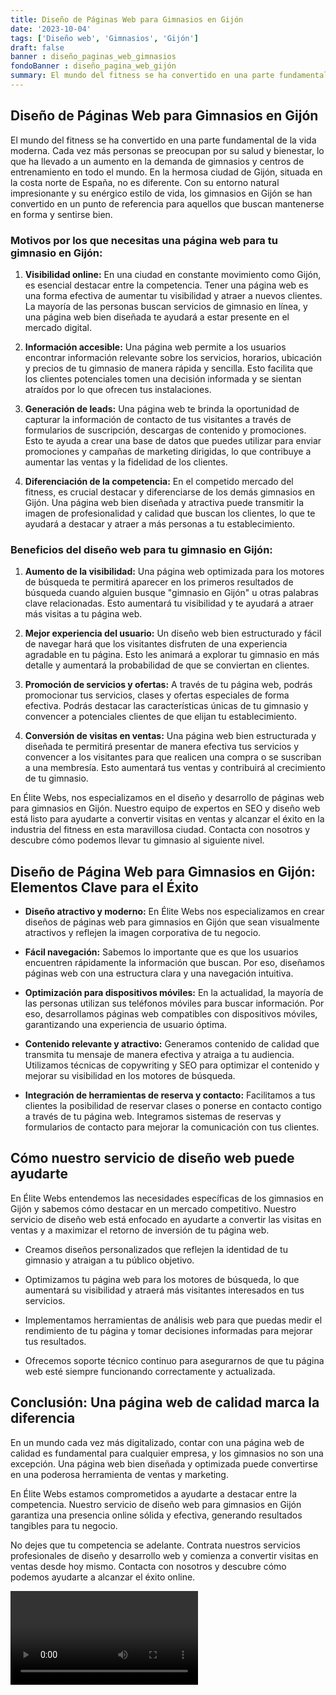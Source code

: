 ```yaml
---
title: Diseño de Páginas Web para Gimnasios en Gijón
date: '2023-10-04'
tags: ['Diseño web', 'Gimnasios', 'Gijón']
draft: false
banner : diseño_paginas_web_gimnasios
fondoBanner : diseño_pagina_web_gijón
summary: El mundo del fitness se ha convertido en una parte fundamental de la vida moderna. Cada vez más personas se preocupan por su salud y bienestar, lo que ha llevado a un aumento en la demanda de gimnasios y centros de entrenamiento en todo el mundo. En la hermosa ciudad de Gijón, situada en la costa norte de España, no es diferente. Con su entorno natural impresionante y su enérgico estilo de vida, los gimnasios en Gijón se han convertido en un punto de referencia para aquellos que buscan mantenerse en forma y sentirse bien.
---
```


## Diseño de Páginas Web para Gimnasios en Gijón

El mundo del fitness se ha convertido en una parte fundamental de la vida moderna. Cada vez más personas se preocupan por su salud y bienestar, lo que ha llevado a un aumento en la demanda de gimnasios y centros de entrenamiento en todo el mundo. En la hermosa ciudad de Gijón, situada en la costa norte de España, no es diferente. Con su entorno natural impresionante y su enérgico estilo de vida, los gimnasios en Gijón se han convertido en un punto de referencia para aquellos que buscan mantenerse en forma y sentirse bien.

### Motivos por los que necesitas una página web para tu gimnasio en Gijón:

1. **Visibilidad online:** En una ciudad en constante movimiento como Gijón, es esencial destacar entre la competencia. Tener una página web es una forma efectiva de aumentar tu visibilidad y atraer a nuevos clientes. La mayoría de las personas buscan servicios de gimnasio en línea, y una página web bien diseñada te ayudará a estar presente en el mercado digital.

2. **Información accesible:** Una página web permite a los usuarios encontrar información relevante sobre los servicios, horarios, ubicación y precios de tu gimnasio de manera rápida y sencilla. Esto facilita que los clientes potenciales tomen una decisión informada y se sientan atraídos por lo que ofrecen tus instalaciones.

3. **Generación de leads:** Una página web te brinda la oportunidad de capturar la información de contacto de tus visitantes a través de formularios de suscripción, descargas de contenido y promociones. Esto te ayuda a crear una base de datos que puedes utilizar para enviar promociones y campañas de marketing dirigidas, lo que contribuye a aumentar las ventas y la fidelidad de los clientes.

4. **Diferenciación de la competencia:** En el competido mercado del fitness, es crucial destacar y diferenciarse de los demás gimnasios en Gijón. Una página web bien diseñada y atractiva puede transmitir la imagen de profesionalidad y calidad que buscan los clientes, lo que te ayudará a destacar y atraer a más personas a tu establecimiento.

### Beneficios del diseño web para tu gimnasio en Gijón:

1. **Aumento de la visibilidad:** Una página web optimizada para los motores de búsqueda te permitirá aparecer en los primeros resultados de búsqueda cuando alguien busque "gimnasio en Gijón" u otras palabras clave relacionadas. Esto aumentará tu visibilidad y te ayudará a atraer más visitas a tu página web.

2. **Mejor experiencia del usuario:** Un diseño web bien estructurado y fácil de navegar hará que los visitantes disfruten de una experiencia agradable en tu página. Esto les animará a explorar tu gimnasio en más detalle y aumentará la probabilidad de que se conviertan en clientes.

3. **Promoción de servicios y ofertas:** A través de tu página web, podrás promocionar tus servicios, clases y ofertas especiales de forma efectiva. Podrás destacar las características únicas de tu gimnasio y convencer a potenciales clientes de que elijan tu establecimiento.

4. **Conversión de visitas en ventas:** Una página web bien estructurada y diseñada te permitirá presentar de manera efectiva tus servicios y convencer a los visitantes para que realicen una compra o se suscriban a una membresía. Esto aumentará tus ventas y contribuirá al crecimiento de tu gimnasio.

En Élite Webs, nos especializamos en el diseño y desarrollo de páginas web para gimnasios en Gijón. Nuestro equipo de expertos en SEO y diseño web está listo para ayudarte a convertir visitas en ventas y alcanzar el éxito en la industria del fitness en esta maravillosa ciudad. Contacta con nosotros y descubre cómo podemos llevar tu gimnasio al siguiente nivel.

<GifSeo />

<Cta />

## Diseño de Página Web para Gimnasios en Gijón: Elementos Clave para el Éxito

- **Diseño atractivo y moderno:** En Élite Webs nos especializamos en crear diseños de páginas web para gimnasios en Gijón que sean visualmente atractivos y reflejen la imagen corporativa de tu negocio.

- **Fácil navegación:** Sabemos lo importante que es que los usuarios encuentren rápidamente la información que buscan. Por eso, diseñamos páginas web con una estructura clara y una navegación intuitiva.

- **Optimización para dispositivos móviles:** En la actualidad, la mayoría de las personas utilizan sus teléfonos móviles para buscar información. Por eso, desarrollamos páginas web compatibles con dispositivos móviles, garantizando una experiencia de usuario óptima.

- **Contenido relevante y atractivo:** Generamos contenido de calidad que transmita tu mensaje de manera efectiva y atraiga a tu audiencia. Utilizamos técnicas de copywriting y SEO para optimizar el contenido y mejorar su visibilidad en los motores de búsqueda.

- **Integración de herramientas de reserva y contacto:** Facilitamos a tus clientes la posibilidad de reservar clases o ponerse en contacto contigo a través de tu página web. Integramos sistemas de reservas y formularios de contacto para mejorar la comunicación con tus clientes.

## Cómo nuestro servicio de diseño web puede ayudarte

En Élite Webs entendemos las necesidades específicas de los gimnasios en Gijón y sabemos cómo destacar en un mercado competitivo. Nuestro servicio de diseño web está enfocado en ayudarte a convertir las visitas en ventas y a maximizar el retorno de inversión de tu página web.

- Creamos diseños personalizados que reflejen la identidad de tu gimnasio y atraigan a tu público objetivo.

- Optimizamos tu página web para los motores de búsqueda, lo que aumentará su visibilidad y atraerá más visitantes interesados en tus servicios.

- Implementamos herramientas de análisis web para que puedas medir el rendimiento de tu página y tomar decisiones informadas para mejorar tus resultados.

- Ofrecemos soporte técnico continuo para asegurarnos de que tu página web esté siempre funcionando correctamente y actualizada.

## Conclusión: Una página web de calidad marca la diferencia

En un mundo cada vez más digitalizado, contar con una página web de calidad es fundamental para cualquier empresa, y los gimnasios no son una excepción. Una página web bien diseñada y optimizada puede convertirse en una poderosa herramienta de ventas y marketing.

En Élite Webs estamos comprometidos a ayudarte a destacar entre la competencia. Nuestro servicio de diseño web para gimnasios en Gijón garantiza una presencia online sólida y efectiva, generando resultados tangibles para tu negocio.

No dejes que tu competencia se adelante. Contrata nuestros servicios profesionales de diseño y desarrollo web y comienza a convertir visitas en ventas desde hoy mismo. Contacta con nosotros y descubre cómo podemos ayudarte a alcanzar el éxito online.

<Video />

<CtaBot job='Gimnasios' city='Gijón'/>

<Gmaps query='Gijón+españa+maps' />